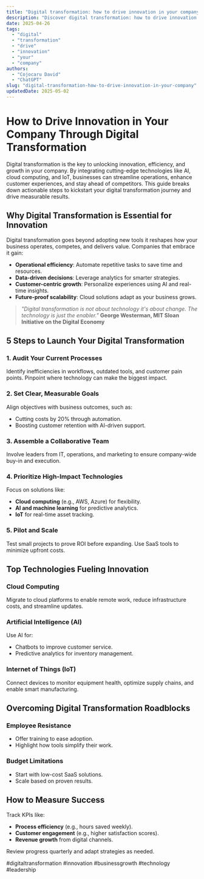 ```yaml
---
title: "Digital transformation: how to drive innovation in your company"
description: "Discover digital transformation: how to drive innovation in your company with this in-depth guide, providing actionable insights and practical tips to boost your knowledge and results."
date: 2025-04-26
tags:
  - "digital"
  - "transformation"
  - "drive"
  - "innovation"
  - "your"
  - "company"
authors:
  - "Cojocaru David"
  - "ChatGPT"
slug: "digital-transformation-how-to-drive-innovation-in-your-company"
updatedDate: 2025-05-02
---
```


# How to Drive Innovation in Your Company Through Digital Transformation  

Digital transformation is the key to unlocking innovation, efficiency, and growth in your company. By integrating cutting-edge technologies like AI, cloud computing, and IoT, businesses can streamline operations, enhance customer experiences, and stay ahead of competitors. This guide breaks down actionable steps to kickstart your digital transformation journey and drive measurable results.  

## Why Digital Transformation is Essential for Innovation  

Digital transformation goes beyond adopting new tools it reshapes how your business operates, competes, and delivers value. Companies that embrace it gain:  

- **Operational efficiency**: Automate repetitive tasks to save time and resources.  
- **Data-driven decisions**: Leverage analytics for smarter strategies.  
- **Customer-centric growth**: Personalize experiences using AI and real-time insights.  
- **Future-proof scalability**: Cloud solutions adapt as your business grows.  

> *"Digital transformation is not about technology it's about change. The technology is just the enabler."*   **George Westerman, MIT Sloan Initiative on the Digital Economy**  

## 5 Steps to Launch Your Digital Transformation  

### 1. Audit Your Current Processes  
Identify inefficiencies in workflows, outdated tools, and customer pain points. Pinpoint where technology can make the biggest impact.  

### 2. Set Clear, Measurable Goals  
Align objectives with business outcomes, such as:  
- Cutting costs by 20% through automation.  
- Boosting customer retention with AI-driven support.  

### 3. Assemble a Collaborative Team  
Involve leaders from IT, operations, and marketing to ensure company-wide buy-in and execution.  

### 4. Prioritize High-Impact Technologies  
Focus on solutions like:  
- **Cloud computing** (e.g., AWS, Azure) for flexibility.  
- **AI and machine learning** for predictive analytics.  
- **IoT** for real-time asset tracking.  

### 5. Pilot and Scale  
Test small projects to prove ROI before expanding. Use SaaS tools to minimize upfront costs.  

## Top Technologies Fueling Innovation  

### Cloud Computing  
Migrate to cloud platforms to enable remote work, reduce infrastructure costs, and streamline updates.  

### Artificial Intelligence (AI)  
Use AI for:  
- Chatbots to improve customer service.  
- Predictive analytics for inventory management.  

### Internet of Things (IoT)  
Connect devices to monitor equipment health, optimize supply chains, and enable smart manufacturing.  

## Overcoming Digital Transformation Roadblocks  

### Employee Resistance  
- Offer training to ease adoption.  
- Highlight how tools simplify their work.  

### Budget Limitations  
- Start with low-cost SaaS solutions.  
- Scale based on proven results.  

## How to Measure Success  
Track KPIs like:  
- **Process efficiency** (e.g., hours saved weekly).  
- **Customer engagement** (e.g., higher satisfaction scores).  
- **Revenue growth** from digital channels.  

Review progress quarterly and adapt strategies as needed.  

#digitaltransformation #innovation #businessgrowth #technology #leadership